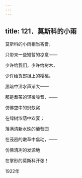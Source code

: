 ```yaml
---
---
---
```

title: 121．莫斯科的小雨
---




莫斯科的小雨相当吝啬，

只带来一些短暂的凉意——

少许给我们，少许给树木，

少许给货郎担上的樱桃。

黑暗中沸水声渐大——

那是煮茶的轻微噪音，——

仿佛空中的蚂蚁窝

在绿树浓荫中欢宴；

落满清新水珠的葡萄园

在茂密的嫩草中翕动，——

仿佛清冽的发源地

在掌形的莫斯科开张！

1922年